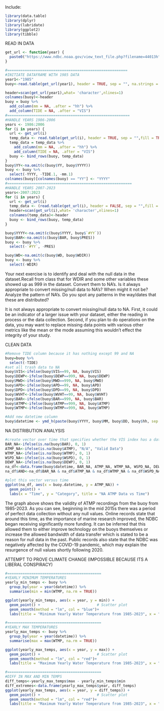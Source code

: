 Include:
```r
library(data.table)
library(dplyr)
library(lubridate)
library(ggplot2)
library(tibble)
```




READ IN DATA
```r

get_url <- function(year) {
  paste0("https://www.ndbc.noaa.gov/view_text_file.php?filename=44013h", year, ".txt.gz&dir=data/historical/stdmet/")
}

#=======================================================
#INITIATE DATAFRAME WITH 1985 DATA
year1<-"1985"
buoy<-read.table(get_url(year1), header = TRUE, sep = "", na.strings = "MM", fill = TRUE)

header=scan(get_url(year1),what= 'character',nlines=1)
colnames(buoy)<-header
buoy = buoy %>%
  add_column(mm = NA, .after = "hh") %>%
  add_column(TIDE = NA, .after = "VIS")
#========================================================
#HANDLE YEARS 1986-2006
years <- 1986:2006
for (i in years) {
  url <- get_url(i)
  temp_data <- read.table(get_url(i), header = TRUE, sep = "",fill = TRUE)
  temp_data = temp_data %>%
    add_column(mm = NA, .after = "hh") %>%
    add_column(TIDE = NA, .after = "VIS")
  buoy <- bind_rows(buoy, temp_data)
}
buoy$YY<-na.omit(c(buoy$YY, buoy$YYYY))
buoy <- buoy %>%
  select(-YYYY, -TIDE.1, -mm.1)
colnames(buoy)[colnames(buoy) == "YY"] <- "YYYY"
#=========================================================
#HANDLE YEARS 2007-2023
years<-2007:2023
for (i in years) {
  url <- get_url(i)
  temp_data <- (read.table(get_url(i), header = FALSE, sep = "",fill = TRUE, skip=1))
  header=scan(get_url(i),what= 'character',nlines=1)
  colnames(temp_data)<-header
  buoy <- bind_rows(buoy, temp_data)
}

buoy$YYYY<-na.omit(c(buoy$YYYY, buoy$`#YY`))
buoy$BAR<-na.omit(c(buoy$BAR, buoy$PRES))
buoy <- buoy %>%
  select(-`#YY`, -PRES)

buoy$WD<-na.omit(c(buoy$WD, buoy$WDIR))
buoy <- buoy %>%
  select(-WDIR)
```
Your next exercise is to identify and deal with the null data in the dataset.Recall from class
that for WDIR and some other variables these showed up as 999 in the dataset. Convert them
to NA’s. Is it always appropriate to convert missing/null data to NA’s? When might it not
be? Analyze the pattern of NA’s. Do you spot any patterns in the way/dates that these are
distributed?

It is not always appropriate to convert missing/null data to NA. First, it could be an indicator of a larger issue with your dataset, either the reading in process or the data collection. Second, if you plan to do operations on the data, you may want to replace missing data points with various other metrics like the mean or the mode assuming this wouldn't effect the integrity of your study. 

CLEAN DATA
```r
#Remove TIDE column because it has nothing except 99 and NA
buoy=buoy %>%
  select(-TIDE)
#set all trash data to NA
buoy$VIS<-ifelse(buoy$VIS==99, NA, buoy$VIS)
buoy$DEWP<-ifelse(buoy$DEWP==999, NA, buoy$DEWP)
buoy$MWD<-ifelse(buoy$MWD==999, NA, buoy$MWD)
buoy$APD<-ifelse(buoy$APD==99, NA, buoy$APD)
buoy$DPD<-ifelse(buoy$DPD==99, NA, buoy$DPD)
buoy$WVHT<-ifelse(buoy$WVHT==99, NA, buoy$WVHT)
buoy$BAR<-ifelse(buoy$BAR==999, NA, buoy$BAR)
buoy$ATMP<-ifelse(buoy$ATMP==999, NA, buoy$ATMP)
buoy$WTMP<-ifelse(buoy$WTMP==999, NA, buoy$WTMP)

#Add new datetime column
buoy$datetime <- ymd_h(paste(buoy$YYYY, buoy$MM, buoy$DD, buoy$hh, sep = "-"))
```



NA DISTRIBUTION ANALYSIS
```r
#create vector over time that specifies whether the VIS index has a data reading or and NA
BAR_NA<-ifelse(is.na(buoy$BAR), 0, 1)
ATMP_NA<-ifelse(is.na(buoy$ATMP), "N/A", "Valid Data")
WTMP_NA<-ifelse(is.na(buoy$WTMP), 0, 1)
WSPD_NA<-ifelse(is.na(buoy$WSPD), 0, 1)
DEWP_NA<-ifelse(is.na(buoy$DEWP), 0, 1)
na_df<-data.frame(buoy$datetime, BAR_NA, ATMP_NA, WTMP_NA, WSPD_NA, DEWP_NA)
na_df$AND<-na_df$BAR_NA & na_df$ATMP_NA & na_df$WTMP_NA & na_df$WSPD_NA & na_df$DEWP_NA

#plot this vector versus time
ggplot(na_df, aes(x = buoy.datetime, y = ATMP_NA)) +
  geom_point() +
  labs(x = "Time", y = "Category", title = "NA ATMP Data vs Time")
```
The graph above shows the validity of ATMP recordings from the buoy from 1985-2023. As you can see, beginning in the mid 2015s there was a period of perfect data collection without any null values. Online records state that around this time, as the importance of marine research improved, the NDBC began receiving significantly more funding. It can be inferred that this allowed them to either improve technology on the buoys themselves or increase the allowed bandwidth of data transfer which is stated to be a reason for null data in the past. Public records also state that the NDBC was negatively affected by the COVID-19 pandemic, which may explain the resurgence of null values shortly following 2020.

ATTEMPT TO PROVE CLIMATE CHANGE (IMPOSSIBLE BECAUSE ITS A LIBERAL CONSPIRACY)
```r
#===========================================
#YEARLY MINIMUM TEMPERATURES
yearly_min_temps <- buoy %>%
  group_by(year = year(datetime)) %>%
  summarise(min = min(WTMP, na.rm = TRUE))

ggplot(yearly_min_temps, aes(x = year, y = min)) +
  geom_point() +                          # Scatter plot
  geom_smooth(method = "lm", col = "blue")+
  labs(title = "Minimum Yearly Water Temperature from 1985-2023", x = "Degrees C", y = "Year")

#===========================================
#YEARLY MAX TEMPERATURES
yearly_max_temps <- buoy %>%
  group_by(year = year(datetime)) %>%
  summarise(max = max(WTMP, na.rm = TRUE))

ggplot(yearly_max_temps, aes(x = year, y = max)) +
  geom_point() +                          # Scatter plot
  geom_smooth(method = "lm", col = "red")+
  labs(title = "Maximum Yearly Water Temperature from 1985-2023", x = "Degrees C", y = "Year")

#===========================================
#DIFF IN MAX AND MIN TEMPS
diff_temps<-yearly_max_temps$max - yearly_min_temps$min
diff_extremes<-data.frame(yearly_max_temps$year, diff_temps)
ggplot(yearly_max_temps, aes(x = year, y = diff_temps)) +
  geom_point() +                          # Scatter plot
  geom_smooth(method = "lm", col = "red")+
  labs(title = "Maximum Yearly Water Temperature from 1985-2023", x = "Degrees C", y = "Year")
```


















